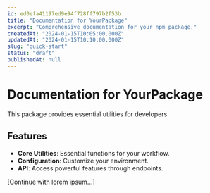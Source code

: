 ```yaml
---
id: ed0efa41197ed9e94f728ff797b2f53b
title: "Documentation for YourPackage"
excerpt: "Comprehensive documentation for your npm package."
createdAt: "2024-01-15T10:05:00.000Z"
updatedAt: "2024-01-15T10:10:00.000Z"
slug: "quick-start"
status: "draft"
publishedAt: null
---
```


# Documentation for YourPackage

This package provides essential utilities for developers.

## Features

- **Core Utilities**: Essential functions for your workflow.
- **Configuration**: Customize your environment.
- **API**: Access powerful features through endpoints.

[Continue with lorem ipsum...]
